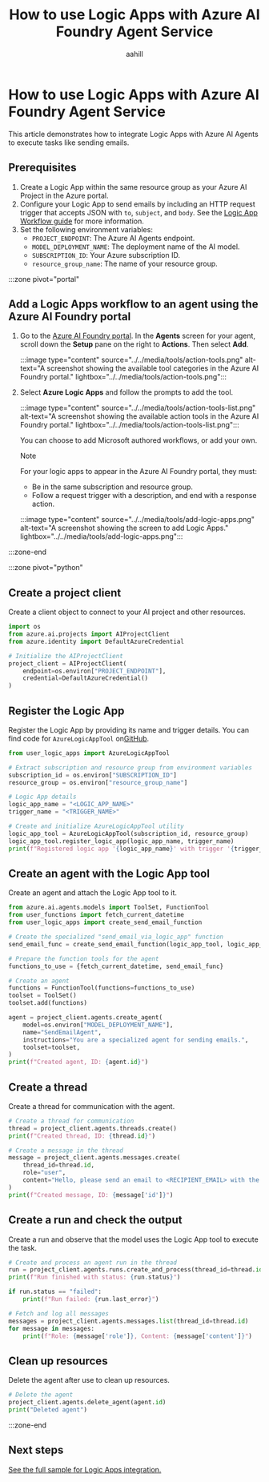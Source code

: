 ﻿---
title: 'How to use Logic Apps with Azure AI Foundry Agent Service'
titleSuffix: Azure AI Foundry
description: Learn how to integrate Logic Apps with Azure AI Agents to execute tasks like sending emails.
services: cognitive-services
manager: nitinme
ms.service: azure-ai-agent-service
ms.topic: how-to
ms.date: 07/11/2025
author: aahill
ms.author: aahi
ms.reviewer: umangsehgal
zone_pivot_groups: selection-logic-apps
ms.custom: azure-ai-agents
---

# How to use Logic Apps with Azure AI Foundry Agent Service

This article demonstrates how to integrate Logic Apps with Azure AI Agents to execute tasks like sending emails.

## Prerequisites

1. Create a Logic App within the same resource group as your Azure AI Project in the Azure portal.
1. Configure your Logic App to send emails by including an HTTP request trigger that accepts JSON with `to`, `subject`, and `body`. See the [Logic App Workflow guide](../../../openai/how-to/assistants-logic-apps.md) for more information.
1. Set the following environment variables:
   - `PROJECT_ENDPOINT`: The Azure AI Agents endpoint.
   - `MODEL_DEPLOYMENT_NAME`: The deployment name of the AI model.
   - `SUBSCRIPTION_ID`: Your Azure subscription ID.
   - `resource_group_name`: The name of your resource group.

:::zone pivot="portal"


## Add a Logic Apps workflow to an agent using the Azure AI Foundry portal

1. Go to the [Azure AI Foundry portal](https://ai.azure.com/?cid=learnDocs). In the **Agents** screen for your agent, scroll down the **Setup** pane on the right to **Actions**. Then select **Add**.

    :::image type="content" source="../../media/tools/action-tools.png" alt-text="A screenshot showing the available tool categories in the Azure AI Foundry portal." lightbox="../../media/tools/action-tools.png":::

1. Select **Azure Logic Apps** and follow the prompts to add the tool. 

    :::image type="content" source="../../media/tools/action-tools-list.png" alt-text="A screenshot showing the available action tools in the Azure AI Foundry portal." lightbox="../../media/tools/action-tools-list.png":::

    You can choose to add Microsoft authored workflows, or add your own.
    
    > [!NOTE]
    > For your logic apps to appear in the Azure AI Foundry portal, they must:
    > * Be in the same subscription and resource group.
    > * Follow a request trigger with a description, and end with a response action. 

    :::image type="content" source="../../media/tools/add-logic-apps.png" alt-text="A screenshot showing the screen to add Logic Apps." lightbox="../../media/tools/add-logic-apps.png":::


:::zone-end

:::zone pivot="python"

## Create a project client

Create a client object to connect to your AI project and other resources.


```python
import os
from azure.ai.projects import AIProjectClient
from azure.identity import DefaultAzureCredential

# Initialize the AIProjectClient
project_client = AIProjectClient(
    endpoint=os.environ["PROJECT_ENDPOINT"],
    credential=DefaultAzureCredential()
)
```

## Register the Logic App

Register the Logic App by providing its name and trigger details. You can find code for `AzureLogicAppTool` on[GitHub](https://github.com/Azure/azure-sdk-for-python/blob/main/sdk/ai/azure-ai-agents/samples/utils/user_functions.py).

```python
from user_logic_apps import AzureLogicAppTool

# Extract subscription and resource group from environment variables
subscription_id = os.environ["SUBSCRIPTION_ID"]
resource_group = os.environ["resource_group_name"]

# Logic App details
logic_app_name = "<LOGIC_APP_NAME>"
trigger_name = "<TRIGGER_NAME>"

# Create and initialize AzureLogicAppTool utility
logic_app_tool = AzureLogicAppTool(subscription_id, resource_group)
logic_app_tool.register_logic_app(logic_app_name, trigger_name)
print(f"Registered logic app '{logic_app_name}' with trigger '{trigger_name}'.")
```

## Create an agent with the Logic App tool

Create an agent and attach the Logic App tool to it.

```python
from azure.ai.agents.models import ToolSet, FunctionTool
from user_functions import fetch_current_datetime
from user_logic_apps import create_send_email_function

# Create the specialized "send_email_via_logic_app" function
send_email_func = create_send_email_function(logic_app_tool, logic_app_name)

# Prepare the function tools for the agent
functions_to_use = {fetch_current_datetime, send_email_func}

# Create an agent
functions = FunctionTool(functions=functions_to_use)
toolset = ToolSet()
toolset.add(functions)

agent = project_client.agents.create_agent(
    model=os.environ["MODEL_DEPLOYMENT_NAME"],
    name="SendEmailAgent",
    instructions="You are a specialized agent for sending emails.",
    toolset=toolset,
)
print(f"Created agent, ID: {agent.id}")
```

## Create a thread

Create a thread for communication with the agent.

```python
# Create a thread for communication
thread = project_client.agents.threads.create()
print(f"Created thread, ID: {thread.id}")

# Create a message in the thread
message = project_client.agents.messages.create(
    thread_id=thread.id,
    role="user",
    content="Hello, please send an email to <RECIPIENT_EMAIL> with the date and time in '%Y-%m-%d %H:%M:%S' format.",
)
print(f"Created message, ID: {message['id']}")
```

## Create a run and check the output

Create a run and observe that the model uses the Logic App tool to execute the task.

```python
# Create and process an agent run in the thread
run = project_client.agents.runs.create_and_process(thread_id=thread.id, agent_id=agent.id)
print(f"Run finished with status: {run.status}")

if run.status == "failed":
    print(f"Run failed: {run.last_error}")

# Fetch and log all messages
messages = project_client.agents.messages.list(thread_id=thread.id)
for message in messages:
    print(f"Role: {message['role']}, Content: {message['content']}")
```

## Clean up resources

Delete the agent after use to clean up resources.

```python
# Delete the agent
project_client.agents.delete_agent(agent.id)
print("Deleted agent")
```

:::zone-end

## Next steps

[See the full sample for Logic Apps integration.](https://github.com/Azure/azure-sdk-for-python/blob/main/sdk/ai/azure-ai-agents/samples/agents_tools/sample_agents_logic_apps.py)
